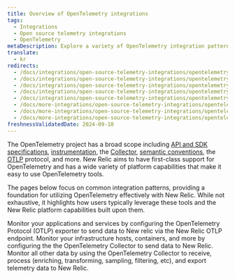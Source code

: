 ```yaml
---
title: Overview of OpenTelemetry integrations
tags:
  - Integrations
  - Open source telemetry integrations
  - OpenTelemetry
metaDescription: Explore a variety of OpenTelemetry integration patterns with New Relic.
translate:
  - kr
redirects:
  - /docs/integrations/open-source-telemetry-integrations/opentelemetry/opentelemetry-quick-start
  - /docs/integrations/open-source-telemetry-integrations/opentelemetry/get-started-opentelemetry-new-relic
  - /docs/integrations/open-source-telemetry-integrations/opentelemetry/set-opentelemetry-new-relic
  - /docs/integrations/open-source-telemetry-integrations/opentelemetry/opentelemetry-quick-start-guide
  - /docs/integrations/open-source-telemetry-integrations/opentelemetry/opentelemetry-architecture-recipes/
  - /docs/more-integrations/open-source-telemetry-integrations/opentelemetry/opentelemetry-quick-start
  - /docs/more-integrations/open-source-telemetry-integrations/opentelemetry/opentelemetry-setup
  - /docs/more-integrations/open-source-telemetry-integrations/opentelemetry/get-started/opentelemetry-get-started-intro
freshnessValidatedDate: 2024-09-10
---
```


The OpenTelemetry project has a broad scope including [API and SDK specifications](https://opentelemetry.io/docs/specs/otel/), [instrumentation](https://opentelemetry.io/docs/concepts/instrumentation/), the [Collector](https://opentelemetry.io/docs/collector/), [semantic conventions](https://opentelemetry.io/docs/specs/semconv/), the [OTLP](https://opentelemetry.io/docs/specs/otlp/) protocol, and more. New Relic aims to have first-class support for OpenTelemetry and has a wide variety of platform capabilities that make it easy to use OpenTelemetry tools.

The pages below focus on common integration patterns, providing a foundation for utilizing OpenTelemetry effectively with New Relic. While not exhaustive, it highlights how users typically leverage these tools and the New Relic platform capabilities built upon them.

<DocTiles>
  <DocTile title='APM monitoring' path="/docs/opentelemetry/get-started/apm-monitoring/opentelemetry-apm-intro/">Monitor your applications and services by configuring the OpenTelemetry Protocol (OTLP) exporter to send data to New relic via the New Relic OTLP endpoint.</DocTile>
  <DocTile title='Infrastructure monitoring' path="/docs/opentelemetry/get-started/collector-infra-monitoring/opentelemetry-collector-infra-intro">Monitor your infrastructure hosts, containers, and more by configuring the the OpenTelemetry Collector to send data to New Relic.</DocTile>
  <DocTile title='General data processing' path="/docs/opentelemetry/get-started/collector-processing/opentelemetry-collector-processing-intro">Monitor all other data by using the OpenTelemetry Collector to receive, process (enriching, transforming, sampling, filtering, etc), and export telemetry data to New Relic.</DocTile>
</DocTiles>
